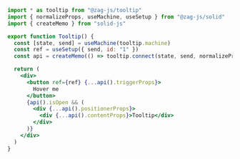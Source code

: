 ```jsx
import * as tooltip from "@zag-js/tooltip"
import { normalizeProps, useMachine, useSetup } from "@zag-js/solid"
import { createMemo } from "solid-js"

export function Tooltip() {
  const [state, send] = useMachine(tooltip.machine)
  const ref = useSetup({ send, id: "1" })
  const api = createMemo(() => tooltip.connect(state, send, normalizeProps))

  return (
    <div>
      <button ref={ref} {...api().triggerProps}>
        Hover me
      </button>
      {api().isOpen && (
        <div {...api().positionerProps}>
          <div {...api().contentProps}>Tooltip</div>
        </div>
      )}
    </div>
  )
}
```
